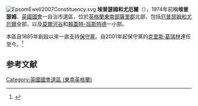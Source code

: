 {{noteTA
|G1= PoliticiansUK
}}
[[File:EpsomEwell2007Constituency.svg|right]]
'''埃普瑟姆和尤厄爾'''（{{lang-en|Epsom and Ewell}}），1974年前稱'''埃普瑟姆'''，[[英國|英國]][[英國國會|國會]]一自治市選區，位於[[英格蘭|英格蘭]][[東南英格蘭|東南部]][[薩里郡|薩里郡]]北部，包括[[厄普瑟姆和尤厄爾|厄普瑟姆和尤厄爾]]全部，以及[[莫爾河谷|莫爾河谷]]和[[賴蓋特-班斯特德|賴蓋特-班斯特德]]一小部。

本區自1885年創設以來一直支持[[保守黨_(英國)|保守黨]]。自2001年起保守黨的[[克里斯·葛瑞林|克里斯·葛瑞林]]連任至今。<ref name="">{{cite news
|publisher=[[英國廣播公司|英國廣播公司]]
|date=2010年5月7日
|title=Election 2010/Constituency/Epsom & Ewell
|url=http://news.bbc.co.uk/1/shared/election2010/results/constituency/b66.stm
|accessdate=2010年10月31日
|archive-date=2017年9月4日
|archive-url=https://web.archive.org/web/20170904234651/http://news.bbc.co.uk/1/shared/election2010/results/constituency/b66.stm
|dead-url=no
}}</ref>

==参考文献==
<div class="references-small">
<references></references>
</div>
{{英國國會選區 (東南英格蘭)}}
{{DEFAULTSORT:Epsom And Ewell}}
[[Category:英國國會選區_(東南英格蘭)|Category:英國國會選區 (東南英格蘭)]]